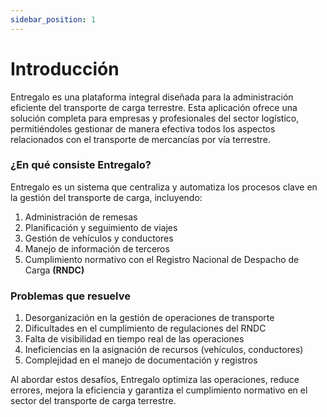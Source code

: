 ```yaml
---
sidebar_position: 1
---
```


# Introducción

Entregalo es una plataforma integral diseñada para la administración eficiente del transporte de carga terrestre. Esta aplicación ofrece una solución completa para empresas y profesionales del sector logístico, permitiéndoles gestionar de manera efectiva todos los aspectos relacionados con el transporte de mercancías por vía terrestre.

### ¿En qué consiste Entregalo?

Entregalo es un sistema que centraliza y automatiza los procesos clave en la gestión del transporte de carga, incluyendo:

1. Administración de remesas
2. Planificación y seguimiento de viajes
3. Gestión de vehículos y conductores
4. Manejo de información de terceros
5. Cumplimiento normativo con el Registro Nacional de Despacho de Carga **(RNDC)**

### Problemas que resuelve

1. Desorganización en la gestión de operaciones de transporte
2. Dificultades en el cumplimiento de regulaciones del RNDC
3. Falta de visibilidad en tiempo real de las operaciones
4. Ineficiencias en la asignación de recursos (vehículos, conductores)
5. Complejidad en el manejo de documentación y registros

Al abordar estos desafíos, Entregalo optimiza las operaciones, reduce errores, mejora la eficiencia y garantiza el cumplimiento normativo en el sector del transporte de carga terrestre.
